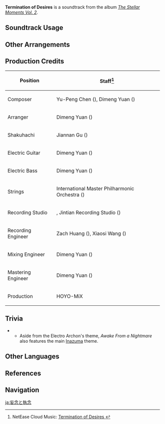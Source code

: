 {{Soundtrack Infobox
|image          = The Stellar Moments Vol. 2.png
|album          = The Stellar Moments Vol. 2
|number         = 21
|featured       =
|featured2      =
|featured3      =
|featured_disc  =
|featured_disc2 =
|featured_disc3 =
|youtube_id     = uAte-2ZptaQ
|spotify_id     = 5k6FEGx0ECYATBIXGAWTEd
|previous       = Awake From a Nightmare
|next           = 
}}
'''Termination of Desires''' is a soundtrack from the album ''[[The Stellar Moments Vol. 2]]''.

==Soundtrack Usage==
{{Soundtrack Usage
|mediaoriginal = Character Demo;;Raiden Shogun
|quest     = 
|location  = 
|domain    = 
|eventgameplay = The Almighty Arataki Great and Glorious Drumalong Festival
}}

==Other Arrangements==
{{Files by Category Gallery|Media Using an Unreleased Arrangement of Termination of Desires Soundtrack}}

==Production Credits==
{| class="wikitable"
! Position
! Staff<ref>NetEase Cloud Music: [https://music.163.com/#/song?id=1913532421 Termination of Desires {{zh|何妄何执}}]</ref>
|-
! Composer
| Yu-Peng Chen ({{zh|陈致逸}}), Dimeng Yuan ({{zh|苑迪萌}})
|-
! Arranger
| Dimeng Yuan ({{zh|苑迪萌}})
|-
! Shakuhachi
| Jiannan Gu ({{zh|顾剑楠}})
|-
! Electric Guitar
| Dimeng Yuan ({{zh|苑迪萌}})
|-
! Electric Bass
| Dimeng Yuan ({{zh|苑迪萌}})
|-
! Strings
| International Master Philharmonic Orchestra ({{zh|国际首席爱乐乐团}})
|-
! Recording Studio
| {{Not a Typo|52Hz Studio}}, Jintian Recording Studio ({{zh|金田录音棚}})
|-
! Recording Engineer
| Zach Huang ({{zh|黄巍}}), Xiaosi Wang ({{zh|王小四}})
|-
! Mixing Engineer
| Dimeng Yuan ({{zh|苑迪萌}})
|-
! Mastering Engineer
| Dimeng Yuan ({{zh|苑迪萌}})
|-
! Production
| HOYO-MiX
|}

==Trivia==
* {{Transclude|Separated Dream|ShogunTheme|section=1}}
** Aside from the Electro Archon's theme, ''Awake From a Nightmare'' also features the main [[Inazuma (Soundtrack)|Inazuma]] theme.

==Other Languages==
{{Other Languages
|en       = Termination of Desires
|zhs      = 何妄何执
|zhs_rm   = Hé Wàng Hé Zhí
|zht      = 何妄何執
|zht_rm   = Hé Wàng Hé Zhí
|zh_tl    = Why Delude, Why Cling
|zh_note  = {{zh|妄}} in this context is likely associated with having unrealistic thoughts, and {{zh|执}} (or {{zh|執}}) likely associates with excessive attachment. {{zh|何}} can mean "what" instead of "why", so an alternative translation would be "For What Do We Crave, To What Do We Cling". Since the subject is omitted in the original text, "we" can be substituted with any other pronouns.
|ja       = 妄念と執念
|ja_rm    = Mounen to Shuunen
|ja_tl    = Prepossession and Obsession
|ja_note  = “妄念” (mounen) is a Buddhist term denoting conviction in flawed or obtrusive thoughts.
|ko       = Termination of Desires<ref name=drumalong>Event: [[The Almighty Arataki Great and Glorious Drumalong Festival]]</ref>
|es       = El fin de los deseos<ref name=drumalong />
|es_tl    = The End of Desires
|fr       = Fin des désirs<ref name=drumalong />
|fr_tl    = End of Desires
|ru       = Разрушенные мечты<ref name=drumalong />
|ru_tl    = Destroyed Dreams
|th       = Termination of Desires<ref name=drumalong />
|vi       = Ngông Cuồng Cố Chấp<ref name=drumalong />
|vi_tl    = 
|de       = Wahnvorstellung und Sehnsucht<ref name=drumalong />
|de_tl    = Delusion and Desire
|id       = Termination of Desires<ref name=drumalong />
|pt       = Término dos Desejos<ref name=drumalong />
|pt_tl    = 
}}

==References==
{{Reflist}}

==Navigation==
{{Soundtrack Navbox|The Stellar Moments}}

[[ja:妄念と執念]]